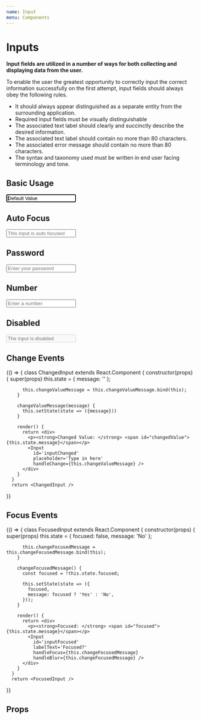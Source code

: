 ```yaml
---
name: Input
menu: Components
---
```


# Inputs

**Input fields are utilized in a number of ways for both collecting and displaying data from the user.**

To enable the user the greatest opportunity to correctly input the correct information successfully on the first attempt, input fields should always obey the following rules.
* It should always appear distinguished as a separate entity from the surrounding application.
* Required input fields must be visually distinguishable
* The associated text label should clearly and succinctly describe the desired information.
* The associated text label should contain no more than 80 characters.
* The associated error message should contain no more than 80 characters.
* The syntax and taxonomy used must be written in end user facing terminology and tone.




## Basic Usage

<Playground>
    <Input
        autoFocus={false}
        id='input1'
        labelText='Label'
        placeholder='This is a placeholder'
        required={false}
        value='Default Value' />
</Playground>

## Auto Focus

<Playground>
    <Input
        autoFocus={true}
        id='input2'
        labelText='Auto Focus'
        placeholder='This input is auto focused'
        required={true} />
</Playground>

## Password

<Playground>
    <Input
        id='input3'
        labelText='Password'
        placeholder='Enter your password'
        type='password' />
</Playground>

## Number

<Playground>
    <Input
        id='input4'
        labelText='Number'
        placeholder='Enter a number'
        type='number' />
</Playground>

## Disabled

<Playground>
    <Input
        id='input5'
        labelText='Disabled'
        placeholder='The input is disabled'
        disabled />
</Playground>

## Change Events

<Playground>
  {() => {
    class ChangedInput extends React.Component {
      constructor(props) {
        super(props)
          this.state = {
            message: ''
          };

          this.changeValueMessage = this.changeValueMessage.bind(this);
        }

        changeValueMessage(message) {
          this.setState(state => ({message}))
        }

        render() {
          return <div>
            <p><strong>Changed Value: </strong> <span id="changedValue">{this.state.message}</span></p>
            <Input
              id='inputChanged'
              placeholder='Type in here'
              handleChange={this.changeValueMessage} />
          </div>
        }
      }
      return <ChangedInput />
  }}
</Playground>

## Focus Events

<Playground>
  {() => {
    class FocusedInput extends React.Component {
      constructor(props) {
        super(props)
          this.state = {
            focused: false,
            message: 'No'
          };

          this.changeFocusedMessage = this.changeFocusedMessage.bind(this);
        }

        changeFocusedMessage() {
          const focused = !this.state.focused;

          this.setState(state => ({
            focused,
            message: focused ? 'Yes' : 'No',
          }));
        }

        render() {
          return <div>
            <p><strong>Focused: </strong> <span id="focused">{this.state.message}</span></p>
            <Input
              id='inputFocused'
              labelText='Focused?'
              handleFocus={this.changeFocusedMessage}
              handleBlur={this.changeFocusedMessage} />
          </div>
        }
      }
      return <FocusedInput />
  }}
</Playground>

## Props
